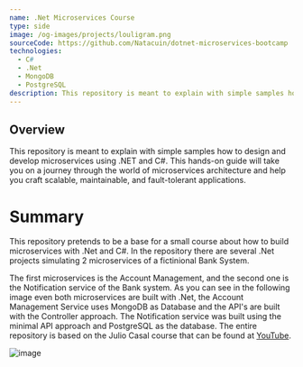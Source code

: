 ```yaml
---
name: .Net Microservices Course 
type: side
image: /og-images/projects/louligram.png
sourceCode: https://github.com/Natacuin/dotnet-microservices-bootcamp
technologies:
  - C#
  - .Net
  - MongoDB
  - PostgreSQL
description: This repository is meant to explain with simple samples how to design and develop microservices using .NET and C#. This hands-on guide will take you on a journey through the world of microservices architecture and help you craft scalable, maintainable, and fault-tolerant applications.
---
```


## **Overview**
This repository is meant to explain with simple samples how to design and develop microservices using .NET and C#. This hands-on guide will take you on a journey through the world of microservices architecture and help you craft scalable, maintainable, and fault-tolerant applications.

# Summary
This repository pretends to be a base for a small course about how to build microservices with .Net and C#. In the repository there are several .Net projects simulating 2 microservices of a fictinional Bank System.

The first microservices is the Account Management, and the second one is the Notification service of the Bank system. As you can see in the following image even both microservices are built with .Net, the Account Management Service uses MongoDB as Database and the API's are built with the Controller approach. The Notification service was built using the minimal API approach and PostgreSQL as the database. The entire repository is based on the Julio Casal course that can be found at [YouTube](https://www.youtube.com/watch?v=ByYyk8eMG6c). 

![image](https://github.com/Natacuin/dotnet-microservices-bootcamp/assets/118920372/85658d0a-9847-4fd2-a153-b63dba3f988a)